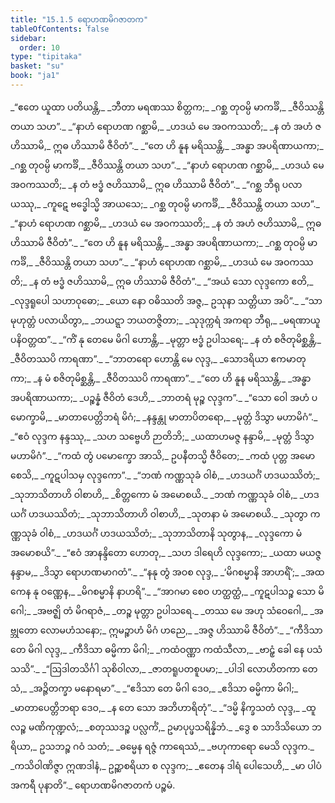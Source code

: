 ```yaml
---
title: "15.1.5 ရောဟဏမိဂဇာတက"
tableOfContents: false
sidebar:
  order: 10
type: "tipitaka"
basket: "su"
book: "ja1"
---
```



<DynamicBreadcrumb />

<Division number="104" book="ja1">

<Paragraph number="2960" type="verses" book="ja1">
_“ဧတေ ယူထာ ပတိယန္တိ,_  
_ဘီတာ မရဏဿ စိတ္တက;_  
_ဂစ္ဆ တုဝမ္ပိ မာကင်္ခိ,_  
_ဇီဝိဿန္တိ တယာ သဟ”._  

</Paragraph>

</Division>
<Division number="105" book="ja1">

<Paragraph number="2961" type="verses" book="ja1">
_“နာဟံ ရောဟဏ ဂစ္ဆာမိ,_  
_ဟဒယံ မေ အဝကဿတိ;_  
_န တံ အဟံ ဇဟိဿာမိ,_  
ဣဓ ဟိဿာမိ ဇီဝိတံ”._  

</Paragraph>

</Division>
<Division number="106" book="ja1">

<Paragraph number="2962" type="verses" book="ja1">
_“တေ ဟိ နူန မရိဿန္တိ,_  
_အန္ဓာ အပရိဏာယကာ;_  
_ဂစ္ဆ တုဝမ္ပိ မာကင်္ခိ,_  
_ဇီဝိဿန္တိ တယာ သဟ”._  

</Paragraph>

</Division>
<Division number="107" book="ja1">

<Paragraph number="2963" type="verses" book="ja1">
_“နာဟံ ရောဟဏ ဂစ္ဆာမိ,_  
_ဟဒယံ မေ အဝကဿတိ;_  
_န တံ ဗဒ္ဓံ ဇဟိဿာမိ,_  
ဣဓ ဟိဿာမိ ဇီဝိတံ”._  

</Paragraph>

</Division>
<Division number="108" book="ja1">

<Paragraph number="2964" type="verses" book="ja1">
_“ဂစ္ဆ ဘီရု ပလာယဿု,_  
_ကူဋေ ဗဒ္ဓေါသ္မိ အာယသေ;_  
_ဂစ္ဆ တုဝမ္ပိ မာကင်္ခိ,_  
_ဇီဝိဿန္တိ တယာ သဟ”._  

</Paragraph>

</Division>
<Division number="109" book="ja1">

<Paragraph number="2965" type="verses" book="ja1">
_“နာဟံ ရောဟဏ ဂစ္ဆာမိ,_  
_ဟဒယံ မေ အဝကဿတိ;_  
_န တံ အဟံ ဇဟိဿာမိ,_  
ဣဓ ဟိဿာမိ ဇီဝိတံ”._  

</Paragraph>

</Division>
<Division number="110" book="ja1">

<Paragraph number="2966" type="verses" book="ja1">
_“တေ ဟိ နူန မရိဿန္တိ,_  
_အန္ဓာ အပရိဏာယကာ;_  
_ဂစ္ဆ တုဝမ္ပိ မာကင်္ခိ,_  
_ဇီဝိဿန္တိ တယာ သဟ”._  

</Paragraph>

</Division>
<Division number="111" book="ja1">

<Paragraph number="2967" type="verses" book="ja1">
_“နာဟံ ရောဟဏ ဂစ္ဆာမိ,_  
_ဟဒယံ မေ အဝကဿတိ;_  
_န တံ ဗဒ္ဓံ ဇဟိဿာမိ,_  
ဣဓ ဟိဿာမိ ဇီဝိတံ”._  

</Paragraph>

</Division>
<Division number="112" book="ja1">

<Paragraph number="2968" type="verses" book="ja1">
_“အယံ သော လုဒ္ဒကော ဧတိ,_  
_လုဒ္ဒရူပေါ သဟာဝုဓော;_  
_ယော နော ဝဓိဿတိ အဇ္ဇ,_  
ဥသုနာ သတ္တိယာ အပိ”._  

</Paragraph>

</Division>
<Division number="113" book="ja1">

<Paragraph number="2969" type="verses" book="ja1">
_“သာ မုဟုတ္တံ ပလာယိတွာ,_  
_ဘယဋ္ဋာ ဘယတဇ္ဇိတာ;_  
_သုဒုက္ကရံ အကရာ ဘီရု,_  
_မရဏာယူပနိဝတ္တထ”._  

</Paragraph>

</Division>
<Division number="114" book="ja1">

<Paragraph number="2970" type="verses" book="ja1">
_“ကိံ နု တေမေ မိဂါ ဟောန္တိ,_  
_မုတ္တာ ဗဒ္ဓံ ဥပါသရေ;_  
_န တံ စဇိတုမိစ္ဆန္တိ,_  
_ဇီဝိတဿပိ ကာရဏာ”._  

</Paragraph>

</Division>
<Division number="115" book="ja1">

<Paragraph number="2971" type="verses" book="ja1">
_“ဘာတရော ဟောန္တိ မေ လုဒ္ဒ,_  
_သောဒရိယာ ဧကမာတုကာ;_  
_န မံ စဇိတုမိစ္ဆန္တိ,_  
_ဇီဝိတဿပိ ကာရဏာ”._  

</Paragraph>

</Division>
<Division number="116" book="ja1">

<Paragraph number="2972" type="verses" book="ja1">
_“တေ ဟိ နူန မရိဿန္တိ,_  
_အန္ဓာ အပရိဏာယကာ;_  
_ပဉ္စန္နံ ဇီဝိတံ ဒေဟိ,_  
_ဘာတရံ မုဉ္စ လုဒ္ဒက”._  

</Paragraph>

</Division>
<Division number="117" book="ja1">

<Paragraph number="2973" type="verses" book="ja1">
_“သော ဝေါ အဟံ ပမောက္ခာမိ,_  
_မာတာပေတ္တိဘရံ မိဂံ;_  
_နန္ဒန္တု မာတာပိတရော,_  
_မုတ္တံ ဒိသွာ မဟာမိဂံ”._  

</Paragraph>

</Division>
<Division number="118" book="ja1">

<Paragraph number="2974" type="verses" book="ja1">
_“ဧဝံ လုဒ္ဒက နန္ဒဿု,_  
_သဟ သဗ္ဗေဟိ ဉာတိဘိ;_  
_ယထာဟမဇ္ဇ နန္ဒာမိ,_  
_မုတ္တံ ဒိသွာ မဟာမိဂံ”._  

</Paragraph>

</Division>
<Division number="119" book="ja1">

<Paragraph number="2975" type="verses" book="ja1">
_“ကထံ တွံ ပမောက္ခော အာသိ,_  
ဥပနီတသ္မိ ဇီဝိတေ;_  
_ကထံ ပုတ္တ အမောစေသိ,_  
_ကူဋပါသမှ လုဒ္ဒကော”._  

</Paragraph>

</Division>
<Division number="120" book="ja1">

<Paragraph number="2976" type="verses" book="ja1">
_“ဘဏံ ကဏ္ဏသုခံ ဝါစံ,_  
_ဟဒယင်္ဂံ ဟဒယဿိတံ;_  
_သုဘာသိတာဟိ ဝါစာဟိ,_  
_စိတ္တကော မံ အမောစယိ._  

</Paragraph>

</Division>
<Division number="121" book="ja1">

<Paragraph number="2977" type="verses" book="ja1">
_ဘဏံ ကဏ္ဏသုခံ ဝါစံ,_  
_ဟဒယင်္ဂံ ဟဒယဿိတံ;_  
_သုဘာသိတာဟိ ဝါစာဟိ,_  
_သုတနာ မံ အမောစယိ._  

</Paragraph>

</Division>
<Division number="122" book="ja1">

<Paragraph number="2978" type="verses" book="ja1">
_သုတွာ ကဏ္ဏသုခံ ဝါစံ,_  
_ဟဒယင်္ဂံ ဟဒယဿိတံ;_  
_သုဘာသိတာနိ သုတွာန,_  
_လုဒ္ဒကော မံ အမောစယိ”._  

</Paragraph>

</Division>
<Division number="123" book="ja1">

<Paragraph number="2979" type="verses" book="ja1">
_“ဧဝံ အာနန္ဒိတော ဟောတု,_  
_သဟ ဒါရေဟိ လုဒ္ဒကော;_  
_ယထာ မယဇ္ဇ နန္ဒာမ,_  
_ဒိသွာ ရောဟဏမာဂတံ”._  

</Paragraph>

</Division>
<Division number="124" book="ja1">

<Paragraph number="2980" type="verses" book="ja1">
_“နနု တွံ အဝစ လုဒ္ဒ,_  
_‘မိဂစမ္မာနိ အာဟရိံ’;_  
_အထ ကေန နု ဝဏ္ဏေန,_  
_မိဂစမ္မာနိ နာဟရိ”._  

</Paragraph>

</Division>
<Division number="125" book="ja1">

<Paragraph number="2981" type="verses" book="ja1">
_“အာဂမာ စေဝ ဟတ္ထတ္ထံ,_  
_ကူဋပါသဉ္စ သော မိဂေါ;_  
_အဗဇ္ဈိ တံ မိဂရာဇံ,_  
_တဉ္စ မုတ္တာ ဥပါသရေ._  

</Paragraph>

</Division>
<Division number="126" book="ja1">

<Paragraph number="2982" type="verses" book="ja1">
_တဿ မေ အဟု သံဝေဂေါ,_  
_အဗ္ဘုတော လောမဟံသနော;_  
ဣမဉ္စာဟံ မိဂံ ဟညေ,_  
_အဇ္ဇ ဟိဿာမိ ဇီဝိတံ”._  

</Paragraph>

</Division>
<Division number="127" book="ja1">

<Paragraph number="2983" type="verses" book="ja1">
_“ကီဒိသာ တေ မိဂါ လုဒ္ဒ,_  
_ကီဒိသာ ဓမ္မိကာ မိဂါ;_  
_ကထံဝဏ္ဏာ ကထံသီလာ,_  
_ဗာဠှံ ခေါ နေ ပသံသသိ”._  

</Paragraph>

</Division>
<Division number="128" book="ja1">

<Paragraph number="2984" type="verses" book="ja1">
_“ဩဒါတသိင်္ဂါ သုစိဝါလာ,_  
_ဇာတရူပတစူပမာ;_  
_ပါဒါ လောဟိတကာ တေသံ,_  
_အဉ္ဇိတက္ခာ မနောရမာ”._  

</Paragraph>

</Division>
<Division number="129" book="ja1">

<Paragraph number="2985" type="verses" book="ja1">
_“ဧဒိသာ တေ မိဂါ ဒေဝ,_  
_ဧဒိသာ ဓမ္မိကာ မိဂါ;_  
_မာတာပေတ္တိဘရာ ဒေဝ,_  
_န တေ သော အဘိဟာရိတုံ”._  

</Paragraph>

</Division>
<Division number="130" book="ja1">

<Paragraph number="2986" type="verses" book="ja1">
_“ဒမ္မိ နိက္ခသတံ လုဒ္ဒ,_  
_ထူလဉ္စ မဏိကုဏ္ဍလံ;_  
_စတုဿဒဉ္စ ပလ္လင်္ကံ,_  
ဥမာပုပ္ဖသရိန္နိဘံ._  

</Paragraph>

</Division>
<Division number="131" book="ja1">

<Paragraph number="2987" type="verses" book="ja1">
_ဒွေ စ သာဒိသိယော ဘရိယာ,_  
ဥသဘဉ္စ ဂဝံ သတံ;_  
_ဓမ္မေန ရဇ္ဇံ ကာရေဿံ,_  
_ဗဟုကာရော မေသိ လုဒ္ဒက._  

</Paragraph>

</Division>
<Division number="132" book="ja1">

<Paragraph number="2988" type="verses" book="ja1">
_ကသိဝါဏိဇ္ဇာ ဣဏဒါနံ,_  
ဥဉ္ဆာစရိယာ စ လုဒ္ဒက;_  
_ဧတေန ဒါရံ ပေါသေဟိ,_  
_မာ ပါပံ အကရီ ပုနာတိ”._  


</Paragraph>
</Division>

<Paragraph number="2989" type="center" book="ja1">
ရောဟဏမိဂဇာတကံ ပဉ္စမံ.
</Paragraph>